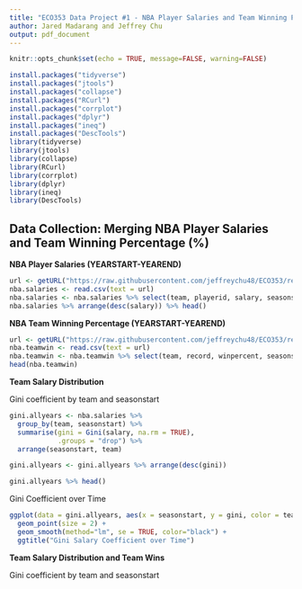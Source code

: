 ```yaml
---
title: "ECO353 Data Project #1 - NBA Player Salaries and Team Winning Percentage (%)"
author: Jared Madarang and Jeffrey Chu
output: pdf_document
---
```


```r
knitr::opts_chunk$set(echo = TRUE, message=FALSE, warning=FALSE)
```


```r
install.packages("tidyverse")
install.packages("jtools")
install.packages("collapse")
install.packages("RCurl")
install.packages("corrplot")
install.packages("dplyr")
install.packages("ineq")
install.packages("DescTools")
library(tidyverse)
library(jtools)
library(collapse)
library(RCurl)
library(corrplot)
library(dplyr)
library(ineq)
library(DescTools)
```


## Data Collection: Merging NBA Player Salaries and Team Winning Percentage (%)

**NBA Player Salaries (YEARSTART-YEAREND)**

```r
url <- getURL("https://raw.githubusercontent.com/jeffreychu48/ECO353/refs/heads/main/salaries_1985to2018.csv")
nba.salaries <- read.csv(text = url)
nba.salaries <- nba.salaries %>% select(team, playerid, salary, seasonstart)
nba.salaries %>% arrange(desc(salary)) %>% head()
```

**NBA Team Winning Percentage (YEARSTART-YEAREND)**

```r
url <- getURL("https://raw.githubusercontent.com/jeffreychu48/ECO353/refs/heads/main/nba_team_win.csv")
nba.teamwin <- read.csv(text = url)
nba.teamwin <- nba.teamwin %>% select(team, record, winpercent, seasonstart)
head(nba.teamwin)
```

**Team Salary Distribution**

Gini coefficient by team and seasonstart

```r
gini.allyears <- nba.salaries %>% 
  group_by(team, seasonstart) %>%   
  summarise(gini = Gini(salary, na.rm = TRUE), 
            .groups = "drop") %>% 
  arrange(seasonstart, team) 

gini.allyears <- gini.allyears %>% arrange(desc(gini))

gini.allyears %>% head()

```

Gini Coefficient over Time

```r
ggplot(data = gini.allyears, aes(x = seasonstart, y = gini, color = team)) +
  geom_point(size = 2) +
  geom_smooth(method="lm", se = TRUE, color="black") +
  ggtitle("Gini Salary Coefficient over Time")
```



**Team Salary Distribution and Team Wins**

Gini coefficient by team and seasonstart


















